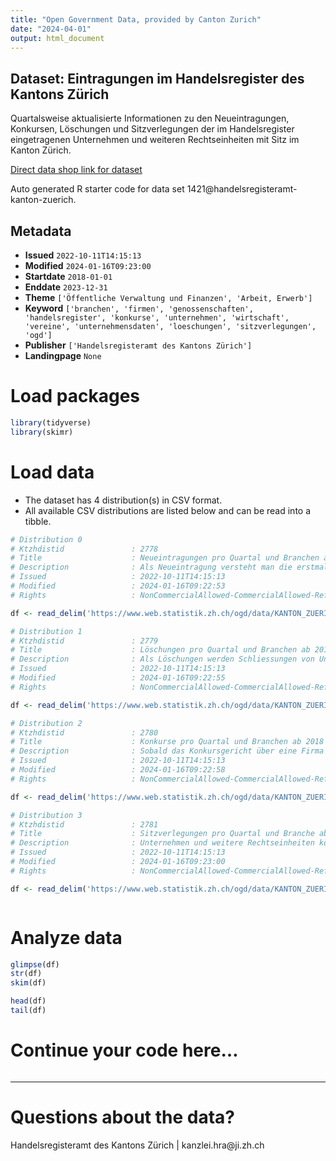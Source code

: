 ```yaml
---
title: "Open Government Data, provided by Canton Zurich"
date: "2024-04-01"
output: html_document
---
```


## Dataset: Eintragungen im Handelsregister des Kantons Zürich

Quartalsweise aktualisierte Informationen zu den Neueintragungen, Konkursen, Löschungen und Sitzverlegungen der im Handelsregister eingetragenen Unternehmen und weiteren Rechtseinheiten mit Sitz im Kanton Zürich.

[Direct data shop link for dataset](https://www.zh.ch/de/politik-staat/statistik-daten/datenkatalog.html#/datasets/1421@handelsregisteramt-kanton-zuerich)

Auto generated R starter code for data set 1421@handelsregisteramt-kanton-zuerich.

## Metadata

- **Issued** `2022-10-11T14:15:13`
- **Modified** `2024-01-16T09:23:00`
- **Startdate** `2018-01-01`
- **Enddate** `2023-12-31`
- **Theme** `['Öffentliche Verwaltung und Finanzen', 'Arbeit, Erwerb']`
- **Keyword** `['branchen', 'firmen', 'genossenschaften', 'handelsregister', 'konkurse', 'unternehmen', 'wirtschaft', 'vereine', 'unternehmensdaten', 'loeschungen', 'sitzverlegungen', 'ogd']`
- **Publisher** `['Handelsregisteramt des Kantons Zürich']`
- **Landingpage** `None`


# Load packages

```r

library(tidyverse)
library(skimr)

```

# Load data

-   The dataset has 4 distribution(s) in CSV format.
-   All available CSV distributions are listed below and can be read into a tibble.

```r

# Distribution 0
# Ktzhdistid               : 2778
# Title                    : Neueintragungen pro Quartal und Branchen ab 2018
# Description              : Als Neueintragung versteht man die erstmalige Erfassung von Unternehmen und weiteren Rechtseinheiten im Handelsregister.
# Issued                   : 2022-10-11T14:15:13
# Modified                 : 2024-01-16T09:22:53
# Rights                   : NonCommercialAllowed-CommercialAllowed-ReferenceRequired

df <- read_delim('https://www.web.statistik.zh.ch/ogd/data/KANTON_ZUERICH_HRA_Neueintragungen.csv')

# Distribution 1
# Ktzhdistid               : 2779
# Title                    : Löschungen pro Quartal und Branchen ab 2018
# Description              : Als Löschungen werden Schliessungen von Unternehmen und weiteren Rechtseinheiten erfasst. Darunter fallen auch Löschungen von Amtes wegen sowie  aufgrund eines Fusionsverfahrens.
# Issued                   : 2022-10-11T14:15:13
# Modified                 : 2024-01-16T09:22:55
# Rights                   : NonCommercialAllowed-CommercialAllowed-ReferenceRequired

df <- read_delim('https://www.web.statistik.zh.ch/ogd/data/KANTON_ZUERICH_HRA_Loeschungen.csv')

# Distribution 2
# Ktzhdistid               : 2780
# Title                    : Konkurse pro Quartal und Branchen ab 2018
# Description              : Sobald das Konkursgericht über eine Firma den Konkurs eröffnet hat, wird ein Konkursfall registriert. Wird das Verfahren eingestellt und zu einem späteren Zeitpunkt ein neues Konkursverfahren eröffnet, wird diese  Konkurseröffnung erneut gezählt.
# Issued                   : 2022-10-11T14:15:13
# Modified                 : 2024-01-16T09:22:58
# Rights                   : NonCommercialAllowed-CommercialAllowed-ReferenceRequired

df <- read_delim('https://www.web.statistik.zh.ch/ogd/data/KANTON_ZUERICH_HRA_Konkurse.csv')

# Distribution 3
# Ktzhdistid               : 2781
# Title                    : Sitzverlegungen pro Quartal und Branche ab 2018
# Description              : Unternehmen und weitere Rechtseinheiten können ihre Domiziladresse ändern. Sobald ein Wechsel über die Kantonsgrenzen erfolgt, wechselt die Zuständigkeit des kantonalen Handelsregisters. Verlegt ein im Zürcher Handelsregister eingetragenes Unternehmen sein Domizil in einen anderen Kanton, wird dies als Wegzug aus dem Kanton Zürich gezählt. Umgekehrt hat eine Domiziländerung in eine Zürcher Gemeinde einen Eintrag im Zürcher Handelsregister zur Folge, was als Zuzug in den Kanton Zürich ausgewiesen wird.
# Issued                   : 2022-10-11T14:15:13
# Modified                 : 2024-01-16T09:23:00
# Rights                   : NonCommercialAllowed-CommercialAllowed-ReferenceRequired

df <- read_delim('https://www.web.statistik.zh.ch/ogd/data/KANTON_ZUERICH_HRA_Sitzverlegungen.csv')



```

# Analyze data

```r

glimpse(df)
str(df)
skim(df)

head(df)
tail(df)

```

# Continue your code here...

```r

```

------------------------------------------------------------------------

# Questions about the data?

Handelsregisteramt des Kantons Zürich | kanzlei.hra@ji.zh.ch
